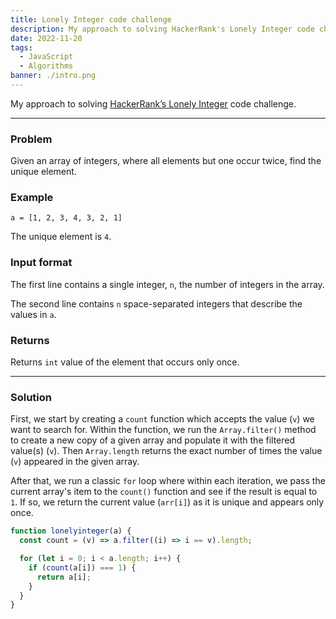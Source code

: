 ```yaml
---
title: Lonely Integer code challenge
description: My approach to solving HackerRank's Lonely Integer code challenge
date: 2022-11-20
tags:
  - JavaScript
  - Algorithms
banner: ./intro.png
---
```


My approach to solving [HackerRank’s Lonely Integer](https://www.hackerrank.com/challenges/lonely-integer/problem) code challenge.

---

### Problem

Given an array of integers, where all elements but one occur twice, find the unique element.

### Example

`a = [1, 2, 3, 4, 3, 2, 1]`

The unique element is `4`.

### Input format

The first line contains a single integer, `n`, the number of integers in the array.

The second line contains `n` space-separated integers that describe the values in `a`.

### Returns

Returns `int` value of the element that occurs only once.

---

### Solution

First, we start by creating a `count` function which accepts the value (`v`) we want to search for. Within the function, we run the `Array.filter()` method to create a new copy of a given array and populate it with the filtered value(s) (`v`). Then `Array.length` returns the exact number of times the value (`v`) appeared in the given array.

After that, we run a classic `for` loop where within each iteration, we pass the current array's item to the `count()` function and see if the result is equal to `1`. If so, we return the current value (`arr[i]`) as it is unique and appears only once.

```js
function lonelyinteger(a) {
  const count = (v) => a.filter((i) => i == v).length;

  for (let i = 0; i < a.length; i++) {
    if (count(a[i]) === 1) {
      return a[i];
    }
  }
}
```